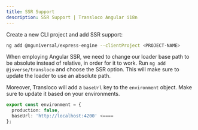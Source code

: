 ```yaml
---
title: SSR Support
description: SSR Support | Transloco Angular i18n
---
```


Create a new CLI project and add SSR support:

```bash
ng add @nguniversal/express-engine --clientProject <PROJECT-NAME>
```

When employing Angular SSR, we need to change our loader base path to be absolute instead of relative, in order for it to work. Run `ng add @jsverse/transloco` and choose the SSR option. This will make sure to update the loader to use an absolute path.

Moreover, Transloco will add a `baseUrl` key to the `environment` object. Make sure to update it based on your environments.

```ts title="environment.ts"
export const environment = {
  production: false,
  baseUrl: 'http://localhost:4200' <====
};
```
